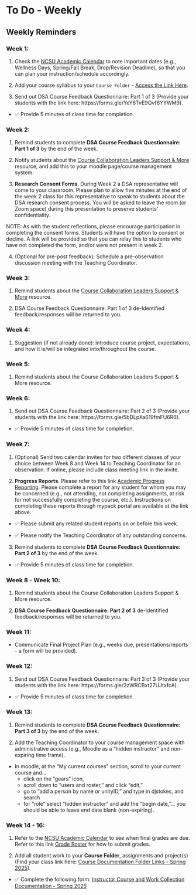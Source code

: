 # To Do - Weekly

## Weekly Reminders

### Week 1:

 1) Check the [NCSU Academic Calendar](https://studentservices.ncsu.edu/calendars/academic/) to note important dates (e.g., Wellness Days, Spring/Fall Break, Drop/Revision Deadline), so that you can plan your instruction/schedule accordingly.
 
 2) Add your course syllabus to your `Course Folder` - [Access the Link Here](https://docs.google.com/spreadsheets/d/1_DmMR9ZCwyfQANZCm5m6aNaB_nYunzciZFr8awdDJLw/edit?usp=sharing).
 
 3) Send out [DSA Course Feedback Questionnaire: Part 1 of 3]{.NCSUred} (Provide your students with the link here: https://forms.gle/YeY6TvE9Qvf6YYWM9).
 
 -  ✅ Provide 5 minutes of class time for completion.
 
### Week 2:

 1) Remind students to complete **DSA Course Feedback Questionnaire: Part 1 of 3** by the end of the week.

 2) Notify students about the [Course Collaboration Leaders Support & More](https://datascienceacademy.ncsu.edu/courses/course-collaboration-leaders/) resource, and add this to your moodle page/course management system.
 
 3) **Research Consent Forms**. During Week 2 a DSA representative will come to your classroom. Please plan to allow five minutes at the end of the week 2 class for this representative to speak to students about the DSA research consent process. You will be asked to leave the room (or Zoom space) during this presentation to preserve students' confidentiality. 

  NOTE: As with the student reflections, please encourage participation in completing the consent forms. Students will have the option to consent or decline. A link will be provided so that you can relay this to students who have not completed the form, and/or were not present in week 2.
  
 4) (Optional for pre-post feedback): Schedule a pre-observation discussion meeting with the Teaching Coordinator.
 
### Week 3:

 1) Remind students about the [Course Collaboration Leaders Support & More](https://datascienceacademy.ncsu.edu/courses/course-collaboration-leaders/) resource.

 2) DSA Course Feedback Questionnaire: Part 1 of 3 de-Identified feedback/responses will be returned to you.

### Week 4:

 1) Suggestion (if not already done): introduce course project, expectations, and how it is/will be integrated into/throughout the course. 

### Week 5:

 1) Remind students about the Course Collaboration Leaders Support & More resource.

### Week 6:

 1) Send out [DSA Course Feedback Questionnaire: Part 2 of 3]{.NCSUred} (Provide your students with the link here: https://forms.gle/5bDLpXa619fmFU6R6).
 
  -  ✅ Provide 5 minutes of class time for completion.
 
### Week 7:

 1) (Optional) Send two calendar invites for two different classes of your choice between Week 8 and Week 14 to Teaching Coordinator for an observation. If online, please include class meeting link in the invite.

 2) **Progress Reports**. Please refer to this link [Academic Progress Reporting](https://dasa.ncsu.edu/faculty-resources/academic-progress-reporting/). Please complete a report for any student for whom you may be concerned (e.g., not attending, not completing assignments, at risk for not successfully completing the course, etc.). Instructions on completing these reports through mypack portal are available at the link above.
 
 - ✅  Please submit any related student reports on or before this week.
 
 - ✅  Please notify the Teaching Coordinator of any outstanding concerns.
 
 3) Remind students to complete **DSA Course Feedback Questionnaire: Part 2 of 3** by the end of the week.
 
  - ✅ Provide 5 minutes of class time for completion.

### Week 8 - Week 10:

 1) Remind students about the Course Collaboration Leaders Support & More resource.
 
 2) **DSA Course Feedback Questionnaire: Part 2 of 3** de-Identified feedback/responses will be returned to you.

### Week 11:

 - Communicate Final Project Plan (e.g., weeks due, presentations/reports - a form will be provided).

### Week 12:

1) Send out [DSA Course Feedback Questionnaire: Part 3 of 3]{.NCSUred} (Provide your students with the link here: https://forms.gle/2zWRCBxt27UJtxfcA).

 -  ✅ Provide 5 minutes of class time for completion.

### Week 13:

1) Remind students to complete **DSA Course Feedback Questionnaire: Part 3 of 3** by the end of the week.

2) Add the Teaching Coordinator to your course management space with administrative access (e.g., Moodle as a "hidden instructor" and non-expiring time frame).

 - In moodle, at the "My current courses" section, scroll to your current course and... 
      - click on the "gears" icon,
      - scroll down to "users and roster," and click "edit,"
      - go to "add a person by name or unityID," and type in djstokes, and search
      - for "role" select "hidden instructor" and add the "begin date,"… you should be able to leave end date blank (non-expiring).

### Week 14 - 16:

1) Refer to the [NCSU Academic Calendar](https://studentservices.ncsu.edu/calendars/academic/) to see when final grades are due. Refer to this link [Grade Roster](https://sis.emas.ncsu.edu/faculty/faculty-center/#grades) for how to submit grades. 

2) Add all student work to your **Course Folder**, assignments and project(s) (Find your class link here: [Course Documentation Folder Links - Spring 2025](https://docs.google.com/spreadsheets/d/1_DmMR9ZCwyfQANZCm5m6aNaB_nYunzciZFr8awdDJLw/edit?usp=sharing)).

-  ✅ Complete the following form: [Instructor Course and Work Collection Documentation - Spring 2025](https://forms.gle/SSi1TW8yd6F9HXk48)

